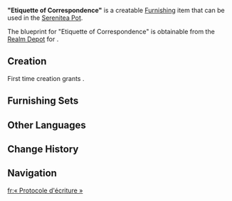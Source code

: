 {{Furnishing Infobox
|id             = 363304
|image          = Item "Etiquette of Correspondence".png
|category       = Ornaments
|subcategory    = Utensil
|rarity         = 3
|adeptal_energy = 60
|load           = 85
|reduced_load   = 64
|description    = Maintaining correspondence via letters is a key part of social interaction. As such, it is a matter surrounded by a significant degree of ritual, and certainly not something one may approach with anything less than good-quality quills and ink.
|blueprint      = [[Realm Depot]]
}}
'''"Etiquette of Correspondence"''' is a creatable [[Furnishing]] item that can be used in the [[Serenitea Pot]].

The blueprint for "Etiquette of Correspondence" is obtainable from the [[Realm Depot]] for {{Item|Realm Currency|24|x=160}}.

==Creation==
First time creation grants {{Item|Trust|24|x=60}}.
{{Recipe
|type = Creation
|time = 14h
|Pine Wood = 4
|sort = Pine Wood
}}

==Furnishing Sets==
{{Craft Usage}}

==Other Languages==
{{Other Languages
|en      = "Etiquette of Correspondence"
|zhs     = 「书信的礼节」
|zhs_rm  = "Shūxìn de Lǐjié"
|zht     = 「書信的禮節」
|zht_rm  = "Shūxìn de Lǐjié"
|zh_tl   = "Etiquette of Correspondence"
|ja      = 「手紙の礼儀」
|ja_rm   = "Tegami no Reigi"
|ja_tl   = "Etiquette of Letters"
|ko      = 「서신의 예절」
|ko_rm   = "Seosin-ui Yejeol"
|ko_tl   = "Letter's Etiquette"
|es      = Protocolo de la correspondencia
|es_tl   = Protocol of Correspondence
|fr      = « Protocole d'écriture »
|fr_tl   = "Writing Protocol"
|ru      = «Этикет переписки»
|ru_tl   = "Etiquette of Correspondence"
|th      = "มารยาททางจดหมาย"
|th_rm   = "Marayat thang Chotmai"
|th_tl   = "Etiquette of Letters"
|vi      = Lễ Tiết Thư Từ
|vi_tl   = 
|de      = „Etikette der Korrespondenz“
|de_tl   = "Etiquette of Correspondence"
|id      = "Etiket Sebuah Surat"
|id_tl   = "A Letter Etiquette"
|pt      = "Protocolo de Correspondências"
|pt_tl   = Protocol of Correspondence
}}

==Change History==
{{Change History|1.5}}

==Navigation==
{{Furnishing Navbox/Interior|Ornaments}}

[[fr:« Protocole d'écriture »]]